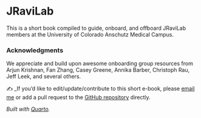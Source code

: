 # JRaviLab {.unnumbered}

This is a short book compiled to guide, onboard, and offboard JRaviLab members at the University of Colorado Anschutz Medical Campus.

### Acknowledgments

We appreciate and build upon awesome onboarding group resources from Arjun Krishnan, Fan Zhang, Casey Greene, Annika Barber, Christoph Rau, Jeff Leek, and several others.

✍️ _If you'd like to edit/update/contribute to this short e-book, please [email me](mailto:janani.ravi@cuanschutz.edu) or add a pull request to the [GitHub repository](https://github.com/JRaviLab/lab_setup) directly.

_Built with [Quarto](https://quarto.org/docs/books)._
